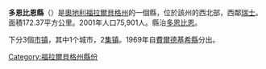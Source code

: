 {{noteTA|G1=奥地利地名}}
{{Infobox Austrian district |
 subject_name = Bezirk Dornbirn|
 region_map = |
 district_map = |
 region = [[福拉爾貝格州|福拉爾貝格州]] |
 population =   75,901   <small>(2001)</small> |
 prefix =  |
 area =   172.37   |
 car_plate = DO |
 nuts_code =  |
 municipalities = 3 |
 image_location = Karte-vorarlberg-DO.png|
}}
'''多恩比恩縣'''（{{lang-de|Bezirk Dornbirn}}）是[[奧地利|奧地利]][[福拉爾貝格州|福拉爾貝格州]]的一個縣，位於該州的西北部，西鄰[[瑞士|瑞士]]。面積172.37平方公里。2001年人口75,901人。縣治[[多恩比恩|多恩比恩]]。

下分3個[[市镇_(奥地利)|市镇]]，其中1个城市，2[[集镇|集镇]]。1969年自[[費爾德基希縣|費爾德基希縣]]分出。

{{福拉爾貝格州行政區劃}}

{{Authority control}}
[[Category:福拉爾貝格州縣份|Category:福拉爾貝格州縣份]]